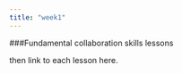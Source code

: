 ```yaml
---
title: "week1"
---
```


###Fundamental collaboration skills lessons

then link to each lesson here.

